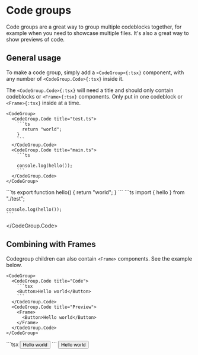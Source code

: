 # Code groups

Code groups are a great way to group multiple codeblocks together, for example when
you need to showcase multiple files. It's also a great way to show previews of code.


## General usage

To make a code group, simply add a `<CodeGroup>{:tsx}` component, with any number of `<CodeGroup.Code>{:tsx}` inside it.

The `<CodeGroup.Code>{:tsx}` will need a title and should only contain codeblocks or `<Frame>{:tsx}` components. Only put in one codeblock or `<Frame>{:tsx}` inside at a time.

````tsx
<CodeGroup>
  <CodeGroup.Code title="test.ts">
    ```ts
      return "world";
    }
    ```
  </CodeGroup.Code>
  <CodeGroup.Code title="main.ts">
    ```ts

    console.log(hello());
    ```
  </CodeGroup.Code>
</CodeGroup>
````

<CodeGroup>
  <CodeGroup.Code title="test.ts">
    ```ts
    export function hello() {
      return "world";
    }
    ```
  </CodeGroup.Code>
  <CodeGroup.Code title="main.ts">
    ```ts
    import { hello } from "./test";

    console.log(hello());
    ```
  </CodeGroup.Code>
</CodeGroup>


## Combining with Frames

Codegroup children can also contain `<Frame>` components. See the example below.

````tsx
<CodeGroup>
  <CodeGroup.Code title="Code">
    ```tsx
    <Button>Hello world</Button>
    ```
  </CodeGroup.Code>
  <CodeGroup.Code title="Preview">
    <Frame>
      <Button>Hello world</Button>
    </Frame>
  </CodeGroup.Code>
</CodeGroup>
````

<CodeGroup>
  <CodeGroup.Code title="Code">
    ```tsx
    <Button>Hello world</Button>
    ```
  </CodeGroup.Code>
  <CodeGroup.Code title="Preview">
    <Frame>
      <Button>Hello world</Button>
    </Frame>
  </CodeGroup.Code>
</CodeGroup>
